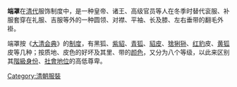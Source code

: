 '''端罩'''在[[清代|清代]]服饰制度中，是一种皇帝、诸王、高级官员等人在冬季时替代衮服、补服套穿在礼服、吉服等外的一种圆领、对襟、平袖、长及膝、左右垂带的翻毛外褂。

端罩按《[[大清会典|大清会典]]》的[[制度|制度]]，有黑狐、[[紫貂|紫貂]]、[[青狐|青狐]]、[[貂皮|貂皮]]、[[猞猁狲|猞猁狲]]、[[红豹|红豹]]皮、[[黄狐|黄狐]]皮等几种；按质地、皮色的好坏及其里、带的[[颜色|颜色]]，又分为八个等级，以此来区别其[[階級|階級]][[身份|身份]]、[[社會|社會]][[地位|地位]]的高低尊卑。
{{Clothes-stub}}
[[Category:清朝服裝|Category:清朝服裝]]